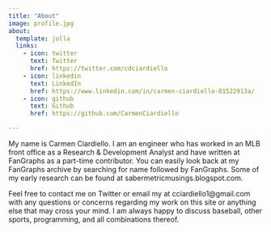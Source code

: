 ```yaml
---
title: "About"
image: profile.jpg
about:
  template: jolla
  links:
    - icon: twitter
      text: Twitter
      href: https://twitter.com/cdciardiello
    - icon: linkedin
      text: LinkedIn
      href: https://www.linkedin.com/in/carmen-ciardiello-01522913a/
    - icon: github
      text: Github
      href: https://github.com/CarmenCiardiello

---
```


My name is Carmen Ciardiello. I am an engineer who has worked in an MLB front office as a Research & Development Analyst and have written at FanGraphs as a part-time contributor. You can easily look back at my FanGraphs archive by searching for name followed by FanGraphs. Some of my early research can be found at sabermetricmusings.blogspot.com.  

Feel free to contact me on Twitter or email my at cciardiello1@gmail.com with any questions or concerns regarding my work on this site or anything else that may cross your mind. I am always happy to discuss baseball, other sports, programming, and all combinations thereof. 
